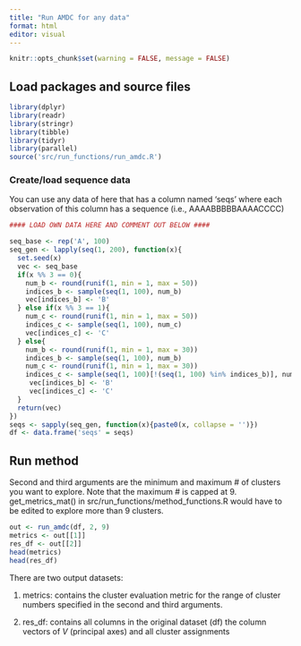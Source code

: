 ```yaml
---
title: "Run AMDC for any data"
format: html
editor: visual
---
```


```r
knitr::opts_chunk$set(warning = FALSE, message = FALSE) 
```

## Load packages and source files

```r
library(dplyr)
library(readr)
library(stringr)
library(tibble)
library(tidyr)
library(parallel)
source('src/run_functions/run_amdc.R')
```

### Create/load sequence data

You can use any data of here that has a column named 'seqs' where each observation of this column has a sequence (i.e., AAAABBBBBAAAACCCC)

```r
#### LOAD OWN DATA HERE AND COMMENT OUT BELOW ####
```

```r
seq_base <- rep('A', 100)
seq_gen <- lapply(seq(1, 200), function(x){
  set.seed(x)
  vec <- seq_base
  if(x %% 3 == 0){
    num_b <- round(runif(1, min = 1, max = 50))
    indices_b <- sample(seq(1, 100), num_b)
    vec[indices_b] <- 'B'
  } else if(x %% 3 == 1){
    num_c <- round(runif(1, min = 1, max = 50))
    indices_c <- sample(seq(1, 100), num_c)
    vec[indices_c] <- 'C'
  } else{
    num_b <- round(runif(1, min = 1, max = 30))
    indices_b <- sample(seq(1, 100), num_b)
    num_c <- round(runif(1, min = 1, max = 30))
    indices_c <- sample(seq(1, 100)[!(seq(1, 100) %in% indices_b)], num_c)
     vec[indices_b] <- 'B'
     vec[indices_c] <- 'C'
  }
  return(vec)
})
seqs <- sapply(seq_gen, function(x){paste0(x, collapse = '')})
df <- data.frame('seqs' = seqs)
```

## Run method

Second and third arguments are the minimum and maximum \# of clusters you want to explore. Note that the maximum \# is capped at 9. get_metrics_mat() in src/run_functions/method_functions.R would have to be edited to explore more than 9 clusters.

```r
out <- run_amdc(df, 2, 9)
metrics <- out[[1]]
res_df <- out[[2]]
head(metrics)
head(res_df)
```

There are two output datasets:

1.  metrics: contains the cluster evaluation metric for the range of cluster numbers specified in the second and third arguments.

2.  res_df: contains all columns in the original dataset (df) the column vectors of $V$ (principal axes) and all cluster assignments
